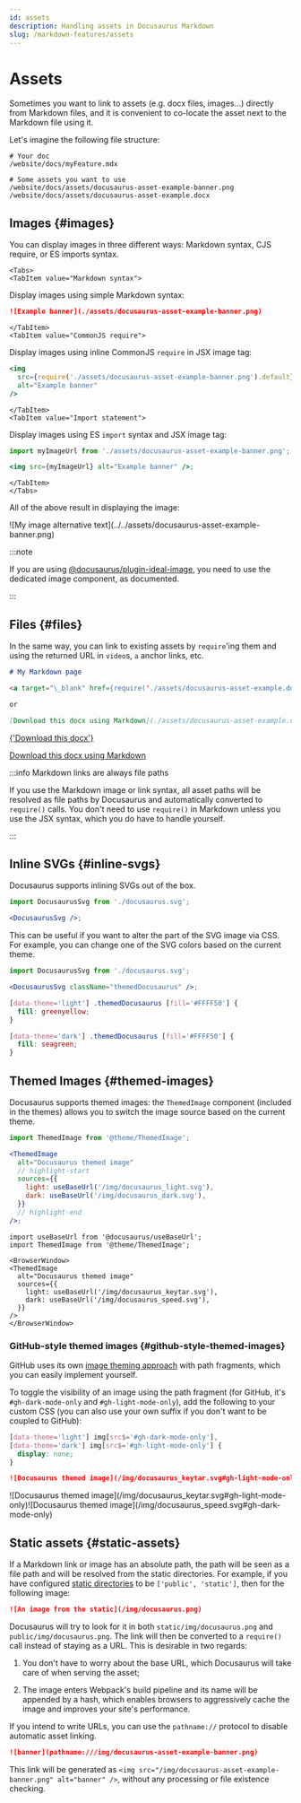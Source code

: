 ```yaml
---
id: assets
description: Handling assets in Docusaurus Markdown
slug: /markdown-features/assets
---
```


# Assets


Sometimes you want to link to assets (e.g. docx files, images...) directly from Markdown files, and it is convenient to co-locate the asset next to the Markdown file using it.

Let's imagine the following file structure:

```
# Your doc
/website/docs/myFeature.mdx

# Some assets you want to use
/website/docs/assets/docusaurus-asset-example-banner.png
/website/docs/assets/docusaurus-asset-example.docx
```

## Images {#images}

You can display images in three different ways: Markdown syntax, CJS require, or ES imports syntax.

```mdx-code-block
<Tabs>
<TabItem value="Markdown syntax">
```

Display images using simple Markdown syntax:

```md
![Example banner](./assets/docusaurus-asset-example-banner.png)
```

```mdx-code-block
</TabItem>
<TabItem value="CommonJS require">
```

Display images using inline CommonJS `require` in JSX image tag:

```jsx
<img
  src={require('./assets/docusaurus-asset-example-banner.png').default}
  alt="Example banner"
/>
```

```mdx-code-block
</TabItem>
<TabItem value="Import statement">
```

Display images using ES `import` syntax and JSX image tag:

```jsx
import myImageUrl from './assets/docusaurus-asset-example-banner.png';

<img src={myImageUrl} alt="Example banner" />;
```

```mdx-code-block
</TabItem>
</Tabs>
```

All of the above result in displaying the image:

<BrowserWindow>
  ![My image alternative text](../../assets/docusaurus-asset-example-banner.png)
</BrowserWindow>

:::note

If you are using [@docusaurus/plugin-ideal-image](../../api/plugins/plugin-ideal-image.mdx), you need to use the dedicated image component, as documented.

:::

## Files {#files}

In the same way, you can link to existing assets by `require`'ing them and using the returned URL in `video`s, `a` anchor links, etc.

```md
# My Markdown page

<a target="\_blank" href={require('./assets/docusaurus-asset-example.docx').default}> Download this docx </a>

or

[Download this docx using Markdown](./assets/docusaurus-asset-example.docx)
```

<BrowserWindow>
  <a
    target="_blank"
    href={require('../../assets/docusaurus-asset-example.docx').default}
  >
    {'Download this docx'}
  </a>

[Download this docx using Markdown](../../assets/docusaurus-asset-example.docx)

</BrowserWindow>

:::info Markdown links are always file paths

If you use the Markdown image or link syntax, all asset paths will be resolved as file paths by Docusaurus and automatically converted to `require()` calls. You don't need to use `require()` in Markdown unless you use the JSX syntax, which you do have to handle yourself.

:::

## Inline SVGs {#inline-svgs}

Docusaurus supports inlining SVGs out of the box.

```jsx
import DocusaurusSvg from './docusaurus.svg';

<DocusaurusSvg />;
```

<BrowserWindow>

  <DocusaurusSvg />
</BrowserWindow>

This can be useful if you want to alter the part of the SVG image via CSS. For example, you can change one of the SVG colors based on the current theme.

```jsx
import DocusaurusSvg from './docusaurus.svg';

<DocusaurusSvg className="themedDocusaurus" />;
```

```css
[data-theme='light'] .themedDocusaurus [fill='#FFFF50'] {
  fill: greenyellow;
}

[data-theme='dark'] .themedDocusaurus [fill='#FFFF50'] {
  fill: seagreen;
}
```

<BrowserWindow>
  <DocusaurusSvg className="themedDocusaurus" />
</BrowserWindow>

## Themed Images {#themed-images}

Docusaurus supports themed images: the `ThemedImage` component (included in the themes) allows you to switch the image source based on the current theme.

```jsx
import ThemedImage from '@theme/ThemedImage';

<ThemedImage
  alt="Docusaurus themed image"
  // highlight-start
  sources={{
    light: useBaseUrl('/img/docusaurus_light.svg'),
    dark: useBaseUrl('/img/docusaurus_dark.svg'),
  }}
  // highlight-end
/>;
```

```mdx-code-block
import useBaseUrl from '@docusaurus/useBaseUrl';
import ThemedImage from '@theme/ThemedImage';

<BrowserWindow>
<ThemedImage
  alt="Docusaurus themed image"
  sources={{
    light: useBaseUrl('/img/docusaurus_keytar.svg'),
    dark: useBaseUrl('/img/docusaurus_speed.svg'),
  }}
/>
</BrowserWindow>
```

### GitHub-style themed images {#github-style-themed-images}

GitHub uses its own [image theming approach](https://github.blog/changelog/2021-11-24-specify-theme-context-for-images-in-markdown/) with path fragments, which you can easily implement yourself.

To toggle the visibility of an image using the path fragment (for GitHub, it's `#gh-dark-mode-only` and `#gh-light-mode-only`), add the following to your custom CSS (you can also use your own suffix if you don't want to be coupled to GitHub):

```css title="src/css/custom.css"
[data-theme='light'] img[src$='#gh-dark-mode-only'],
[data-theme='dark'] img[src$='#gh-light-mode-only'] {
  display: none;
}
```

```md
![Docusaurus themed image](/img/docusaurus_keytar.svg#gh-light-mode-only)![Docusaurus themed image](/img/docusaurus_speed.svg#gh-dark-mode-only)
```

<BrowserWindow>
  ![Docusaurus themed
  image](/img/docusaurus_keytar.svg#gh-light-mode-only)![Docusaurus themed
  image](/img/docusaurus_speed.svg#gh-dark-mode-only)
</BrowserWindow>

## Static assets {#static-assets}

If a Markdown link or image has an absolute path, the path will be seen as a file path and will be resolved from the static directories. For example, if you have configured [static directories](../../static-assets.mdx) to be `['public', 'static']`, then for the following image:

```md title="my-doc.md"
![An image from the static](/img/docusaurus.png)
```

Docusaurus will try to look for it in both `static/img/docusaurus.png` and `public/img/docusaurus.png`. The link will then be converted to a `require()` call instead of staying as a URL. This is desirable in two regards:

1. You don't have to worry about the base URL, which Docusaurus will take care of when serving the asset;

2. The image enters Webpack's build pipeline and its name will be appended by a hash, which enables browsers to aggressively cache the image and improves your site's performance.

If you intend to write URLs, you can use the `pathname://` protocol to disable automatic asset linking.

```md
![banner](pathname:///img/docusaurus-asset-example-banner.png)
```

This link will be generated as `<img src="/img/docusaurus-asset-example-banner.png" alt="banner" />`, without any processing or file existence checking.
